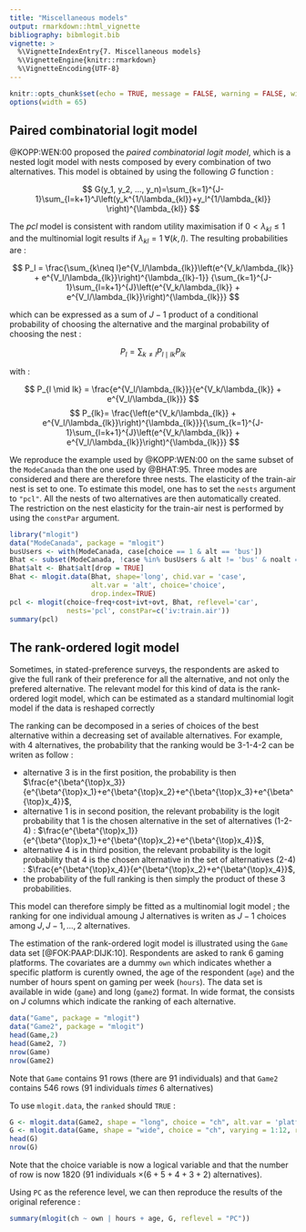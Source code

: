 ```yaml
---
title: "Miscellaneous models"
output: rmarkdown::html_vignette
bibliography: bibmlogit.bib
vignette: >
  %\VignetteIndexEntry{7. Miscellaneous models}
  %\VignetteEngine{knitr::rmarkdown}
  %\VignetteEncoding{UTF-8}
---
```


```r
knitr::opts_chunk$set(echo = TRUE, message = FALSE, warning = FALSE, widtht = 65)
options(width = 65)
```
## Paired combinatorial logit model

@KOPP:WEN:00 proposed the *paired combinatorial logit model*, which is
  a nested logit model with nests composed by every combination of two
  alternatives. This model is obtained by using the following $G$
  function :

$$
G(y_1, y_2, ...,
y_n)=\sum_{k=1}^{J-1}\sum_{l=k+1}^J\left(y_k^{1/\lambda_{kl}}+y_l^{1/\lambda_{kl}}
\right)^{\lambda_{kl}}
$$

The *pcl* model is consistent with random utility maximisation if
$0<\lambda_{kl}\leq 1$ and the multinomial logit results if
$\lambda_{kl}=1 \;\forall (k,l)$. The resulting probabilities are :

$$
P_l = \frac{\sum_{k\neq l}e^{V_l/\lambda_{lk}}\left(e^{V_k/\lambda_{lk}} + e^{V_l/\lambda_{lk}}\right)^{\lambda_{lk}-1}}
{\sum_{k=1}^{J-1}\sum_{l=k+1}^{J}\left(e^{V_k/\lambda_{lk}} + e^{V_l/\lambda_{lk}}\right)^{\lambda_{lk}}}
$$

which can be expressed as a sum of $J-1$ product of a conditional
probability of choosing the alternative and the marginal probability
of choosing the nest :

$$
P_l=\sum_{k\neq l}P_{l\mid lk} P_{lk}
$$

with :

$$
P_{l \mid lk} = \frac{e^{V_l/\lambda_{lk}}}{e^{V_k/\lambda_{lk}} + e^{V_l/\lambda_{lk}}}
$$
$$
P_{lk}= \frac{\left(e^{V_k/\lambda_{lk}} +
    e^{V_l/\lambda_{lk}}\right)^{\lambda_{lk}}}{\sum_{k=1}^{J-1}\sum_{l=k+1}^{J}\left(e^{V_k/\lambda_{lk}}
    + e^{V_l/\lambda_{lk}}\right)^{\lambda_{lk}}}
$$

We reproduce the example used by @KOPP:WEN:00 on the same subset of
the `ModeCanada` than the one used by @BHAT:95. Three modes are
considered and there are therefore three nests. The elasticity of the
train-air nest is set to one. To estimate this model, one has to set
the `nests` argument to `"pcl"`. All the nests of two alternatives are then
automatically created. The restriction on the nest elasticity for the
train-air nest is performed by using the `constPar` argument.


```r
library("mlogit")
data("ModeCanada", package = "mlogit")
busUsers <- with(ModeCanada, case[choice == 1 & alt == 'bus'])
Bhat <- subset(ModeCanada, !case %in% busUsers & alt != 'bus' & noalt == 4)
Bhat$alt <- Bhat$alt[drop = TRUE]
Bhat <- mlogit.data(Bhat, shape='long', chid.var = 'case',
                    alt.var = 'alt', choice='choice',
                    drop.index=TRUE)
pcl <- mlogit(choice~freq+cost+ivt+ovt, Bhat, reflevel='car',
              nests='pcl', constPar=c('iv:train.air'))
summary(pcl)
``` 

## The rank-ordered logit model

Sometimes, in stated-preference surveys, the respondents are asked to
give the full rank of their preference for all the alternative, and
not only the prefered alternative. The relevant model for this kind of
data is the rank-ordered logit model, which can be estimated as a
standard multinomial logit model if the data is reshaped
correctly\footnote{see for example [@BEGG:CARD:HAUS:81],
[@CHAP:STAE:82] and [@HAUS:RUUD:87].}

The ranking can be decomposed in a series of choices of the best
alternative within a decreasing set of available alternatives. For
example, with 4 alternatives, the probability that the ranking would
be 3-1-4-2 can be writen as follow :

- alternative 3 is in the first position, the probability is then
  $\frac{e^{\beta^{\top}x_3}}{e^{\beta^{\top}x_1}+e^{\beta^{\top}x_2}+e^{\beta^{\top}x_3}+e^{\beta^{\top}x_4}}$,
- alternative 1 is in second position, the relevant probability is
  the logit probability that 1 is the chosen alternative in the set of
  alternatives (1-2-4) :
  $\frac{e^{\beta^{\top}x_1}}{e^{\beta^{\top}x_1}+e^{\beta^{\top}x_2}+e^{\beta^{\top}x_4}}$,
- alternative 4 is in third position, the relevant probability is
  the logit probability that 4 is the chosen alternative in the set of
  alternatives (2-4) :
  $\frac{e^{\beta^{\top}x_4}}{e^{\beta^{\top}x_2}+e^{\beta^{\top}x_4}}$,
- the probability of the full ranking is then simply the product
  of these 3 probabilities.

This model can therefore simply be fitted as a multinomial logit model
; the ranking for one individual amoung J alternatives is writen as
$J-1$ choices among $J, J-1, ..., 2$ alternatives.

The estimation of the rank-ordered logit model is illustrated using
the `Game` data set [@FOK:PAAP:DIJK:10]. Respondents are asked to rank
6 gaming platforms. The covariates are a dummy `own` which indicates
whether a specific platform is curently owned, the age of the
respondent (`age`) and the number of hours spent on gaming per week
(`hours`). The data set is available in wide (`game`) and long
(`game2`) format. In wide format, the consists on $J$ columns which
indicate the ranking of each alternative.

```r
data("Game", package = "mlogit")
data("Game2", package = "mlogit")
head(Game,2)
head(Game2, 7)
nrow(Game)
nrow(Game2)
``` 

Note that `Game` contains 91 rows (there are 91 individuals) and that
`Game2` contains 546 rows ($91$ individuals $times$ 6 alternatives)

To use `mlogit.data`, the `ranked` should `TRUE`
:

```r
G <- mlogit.data(Game2, shape = "long", choice = "ch", alt.var = 'platform', ranked = TRUE)
G <- mlogit.data(Game, shape = "wide", choice = "ch", varying = 1:12, ranked = TRUE)
head(G)
nrow(G)
``` 

Note that the choice variable is now a logical variable and that the
number of row is now 1820 (91 individuals $\times (6+5+4+3+2)$
alternatives). 

Using `PC` as the reference level, we can then reproduce the
results of the original reference :

```r
summary(mlogit(ch ~ own | hours + age, G, reflevel = "PC"))
``` 
